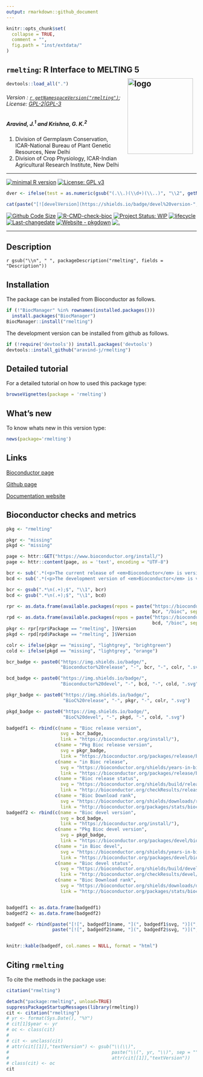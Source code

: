 ```yaml
---
output: rmarkdown::github_document
---
```


```r
knitr::opts_chunk$set(
  collapse = TRUE,
  comment = "",
  fig.path = "inst/extdata/"
)
```

## `rmelting`: R Interface to MELTING 5 <img src="https://raw.githubusercontent.com/aravind-j/rmelting/master/inst/extdata/rmelting.png" align="right" alt="logo" width="173" height = "200" style = "padding: 10px; border: none; float: right;">

```r
devtools::load_all(".")

```

###### Version : [`r getNamespaceVersion("rmelting")`](https://aravind-j.github.io/rmelting/); License: [GPL-2|GPL-3](https://www.r-project.org/Licenses/)

##### *Aravind, J.^1^ and Krishna, G. K.^2^*

1. Division of Germplasm Conservation, ICAR-National Bureau of Plant Genetic Resources, New Delhi
2. Division of Crop Physiology, ICAR-Indian Agricultural Research Institute, New Delhi

***

[![minimal R version](https://img.shields.io/badge/R>%3D-3.6-6666ff.svg)](https://cran.r-project.org/)
[![License: GPL v3](https://img.shields.io/badge/License-GPL%20v3-blue.svg)](https://www.gnu.org/licenses/gpl-3.0)
```r
dver <- ifelse(test = as.numeric(gsub("(.\\.)(\\d+)(\\..)", "\\2", getNamespaceVersion("rmelting"))) %% 2 != 0, yes = getNamespaceVersion("rmelting"), no = gsub("Version:\\s*", "", readLines(paste0("https://raw.githubusercontent.com/", "aravind-j/rmelting", "/master/DESCRIPTION"))[grep("Version:", readLines(paste0("https://raw.githubusercontent.com/", "aravind-j/rmelting", "/master/DESCRIPTION")))]))

cat(paste("[![develVersion](https://shields.io/badge/devel%20version-", dver, "-orange?logo=github&style=flat)](https://github.com/aravind-j/rmelting)", sep = ""))
```
[![Github Code Size](https://img.shields.io/github/languages/code-size/aravind-j/rmelting.svg)](https://github.com/aravind-j/rmelting)
[![R-CMD-check-bioc](https://github.com/aravind-j/rmelting/actions/workflows/check-bioc.yml/badge.svg)](https://github.com/aravind-j/rmelting/actions/workflows/check-bioc.yml)
[![Project Status: WIP](https://www.repostatus.org/badges/latest/active.svg)](https://www.repostatus.org/#active)
[![lifecycle](https://img.shields.io/badge/lifecycle-stable-brightgreen.svg)](https://lifecycle.r-lib.org/articles/stages.html#stable)
[![Last-changedate](https://img.shields.io/badge/last%20change-`r gsub('-', '--', Sys.Date())`-yellowgreen.svg)](/commits/master)
[![Website - pkgdown](https://img.shields.io/website-up-down-green-red/https/aravind-j.github.io/rmelting.svg)](https://aravind-j.github.io/rmelting/)
[![.](https://pro-pulsar-193905.appspot.com/UA-116683292-1/welcome-page)](https://github.com/aravind-j/google-analytics-beacon)

***

<!-- [![GitHub Download Count](https://github-basic-badges.herokuapp.com/downloads/aravind-j/rmelting/total.svg)] -->
<!-- [![Rdoc](http://www.rdocumentation.org/badges/version/rmelting)](http://www.rdocumentation.org/packages/rmelting) -->
<!-- [![Zenodo DOI](https://zenodo.org/badge/DOI/10.5281/zenodo.841963.svg)](https://doi.org/10.5281/zenodo.841963) -->
<!-- [![](https://bioconductor.org/images/shields/availability/unknown-build.svg)](https://bioconductor.org/packages/devel/bioc/html/rmelting.html#archives) -->
<!-- [[![CRAN_Status_Badge](https://www.r-pkg.org/badges/version-last-release/rmelting)](https://cran.r-project.org/package=rmelting) -->
<!-- [![rstudio mirror downloads](https://cranlogs.r-pkg.org/badges/grand-total/rmelting?color=green)](https://CRAN.R-project.org/package=rmelting) -->
<!-- [![packageversion](https://img.shields.io/badge/Package%20version-0.2.3.3-orange.svg)](https://github.com/aravind-j/rmelting) -->

## Description
`r gsub("\\n", " ", packageDescription("rmelting", fields = "Description"))`

## Installation
The package can be installed from Bioconductor as follows.

```r
if (!"BiocManager" %in% rownames(installed.packages())) 
  install.packages("BiocManager")
BiocManager::install("rmelting")
```

The development version can be installed from github as follows.

```r
if (!require('devtools')) install.packages('devtools')
devtools::install_github("aravind-j/rmelting")
```

## Detailed tutorial
For a detailed tutorial on how to used this package type:

```r
browseVignettes(package = 'rmelting')
```

## What's new
To know whats new in this version type:

```r
news(package='rmelting')
```

## Links

[Bioconductor page](https://doi.org/doi:10.18129/B9.bioc.rmelting)

[Github page](https://github.com/aravind-j/rmelting)

[Documentation website](https://aravind-j.github.io/rmelting/)

<!-- [Zenodo DOI](https://doi.org/10.5281/zenodo.1219630) -->

## Bioconductor checks and metrics

```r


pkg <- "rmelting"

pkgr <- "missing"
pkgd <- "missing"

page <- httr::GET("https://www.bioconductor.org/install/")
page <- httr::content(page, as = 'text', encoding = "UTF-8")

bcr <- sub('.*(<p>The current release of <em>Bioconductor</em> is version\n.*?;).*', '\\1', page)
bcd <- sub('.*(<p>The development version of <em>Bioconductor</em> is version\n.*?;).*', '\\1', page)

bcr <- gsub(".*\n(.+);$", "\\1", bcr)
bcd <- gsub(".*\n(.+);$", "\\1", bcd)

rpr <- as.data.frame(available.packages(repos = paste("https://bioconductor.org/packages/",
                                                      bcr, "/bioc", sep = "")))
rpd <- as.data.frame(available.packages(repos = paste("https://bioconductor.org/packages/",
                                                      bcd, "/bioc", sep = "")))
pkgr <- rpr[rpr$Package == "rmelting", ]$Version
pkgd <- rpd[rpd$Package == "rmelting", ]$Version

colr <- ifelse(pkgr == "missing", "lightgrey", "brightgreen")
cold <- ifelse(pkgd == "missing", "lightgrey", "orange")

bcr_badge <- paste0("https://img.shields.io/badge/",
                    "Bioconductor%20release", "-", bcr, "-", colr, ".svg")

bcd_badge <- paste0("https://img.shields.io/badge/",
                    "Bioconductor%20devel", "-", bcd, "-", cold, ".svg")

pkgr_badge <- paste0("https://img.shields.io/badge/",
                     "BioC%20release", "-", pkgr, "-", colr, ".svg")

pkgd_badge <- paste0("https://img.shields.io/badge/",
                     "BioC%20devel", "-", pkgd, "-", cold, ".svg")

badgedf1 <- rbind(c(name = "Bioc release version",
                    svg = bcr_badge,
                    link = "https://bioconductor.org/install/"),
                  c(name = "Pkg Bioc release version",
                    svg = pkgr_badge,
                    link = "https://bioconductor.org/packages/release/bioc/html/rmelting.html"),
                  c(name = "in Bioc release",
                    svg = "https://bioconductor.org/shields/years-in-bioc/rmelting.svg",
                    link = "https://bioconductor.org/packages/release/bioc/html/rmelting.html#since"),
                  c(name = "Bioc release status",
                    svg = "https://bioconductor.org/shields/build/release/bioc/rmelting.svg",
                    link = "http://bioconductor.org/checkResults/release/bioc-LATEST/rmelting/"),
                  c(name = "Bioc Download rank",
                    svg = "https://bioconductor.org/shields/downloads/release/rmelting.svg",
                    link = "http://bioconductor.org/packages/stats/bioc/rmelting/"))
badgedf2 <- rbind(c(name = "Bioc devel version",
                    svg = bcd_badge,
                    link = "https://bioconductor.org/install/"),
                  c(name = "Pkg Bioc devel version",
                    svg = pkgd_badge,
                    link = "https://bioconductor.org/packages/devel/bioc/html/rmelting.html"),
                  c(name = "in Bioc devel",
                    svg = "https://bioconductor.org/shields/years-in-bioc/rmelting.svg",
                    link = "https://bioconductor.org/packages/devel/bioc/html/rmelting.html#since"),
                  c(name = "Bioc devel status",
                    svg = "https://bioconductor.org/shields/build/devel/bioc/rmelting.svg",
                    link = "http://bioconductor.org/checkResults/devel/bioc-LATEST/rmelting/"),
                  c(name = "Bioc Download rank",
                    svg = "https://bioconductor.org/shields/downloads/devel/rmelting.svg",
                    link = "http://bioconductor.org/packages/stats/bioc/rmelting/"))


badgedf1 <- as.data.frame(badgedf1)
badgedf2 <- as.data.frame(badgedf2)

badgedf <- rbind(paste("[![", badgedf1$name, "](", badgedf1$svg, ")](", badgedf1$link, ")"),
                 paste("[![", badgedf2$name, "](", badgedf2$svg, ")](", badgedf2$link, ")"))


knitr::kable(badgedf, col.names = NULL, format = "html")
```

## Citing `rmelting`
To cite the methods in the package use:

```r
citation("rmelting")
```

```r
detach("package:rmelting", unload=TRUE)
suppressPackageStartupMessages(library(rmelting))
cit <- citation("rmelting")
# yr <- format(Sys.Date(), "%Y")
# cit[1]$year <- yr
# oc <- class(cit)
# 
# cit <- unclass(cit)
# attr(cit[[1]],"textVersion") <- gsub("\\(\\)",
#                                      paste("\\(", yr, "\\)", sep = ""),
#                                      attr(cit[[1]],"textVersion"))
# class(cit) <- oc
cit
```

